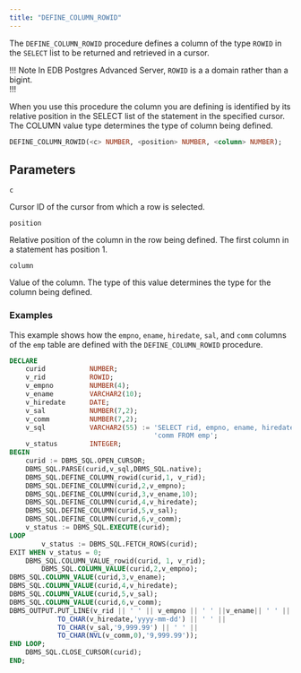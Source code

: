 ```yaml
---
title: "DEFINE_COLUMN_ROWID"
---
```


The `DEFINE_COLUMN_ROWID` procedure defines a column of the type `ROWID` in the `SELECT` list to be returned and retrieved in a cursor.

!!! Note 
In EDB Postgres Advanced Server, `ROWID` is a a domain rather than a bigint.  
!!!

When you use this procedure the column you are defining is identified by its relative position in the SELECT list of the statement in the specified cursor. The COLUMN value type determines the type of column being defined.

```sql
DEFINE_COLUMN_ROWID(<c> NUMBER, <position> NUMBER, <column> NUMBER);
```

## Parameters

`c`

 Cursor ID of the cursor from which a row is selected.

`position`

 Relative position of the column in the row being defined. The first column in a statement has position 1.

`column`

 Value of the column. The type of this value determines the type for the column being defined.

### Examples

This example shows how the `empno`, `ename`, `hiredate`, `sal`, and `comm` columns of the `emp` table are defined with the `DEFINE_COLUMN_ROWID` procedure.

```sql
DECLARE
    curid           NUMBER;
    v_rid           ROWID;
    v_empno         NUMBER(4);
    v_ename         VARCHAR2(10);
    v_hiredate      DATE;
    v_sal           NUMBER(7,2);
    v_comm          NUMBER(7,2);
    v_sql           VARCHAR2(55) := 'SELECT rid, empno, ename, hiredate, sal, ' ||
                                    'comm FROM emp';
    v_status        INTEGER;
BEGIN
    curid := DBMS_SQL.OPEN_CURSOR;
    DBMS_SQL.PARSE(curid,v_sql,DBMS_SQL.native);
    DBMS_SQL.DEFINE_COLUMN_rowid(curid,1, v_rid);
    DBMS_SQL.DEFINE_COLUMN(curid,2,v_empno);
    DBMS_SQL.DEFINE_COLUMN(curid,3,v_ename,10);
    DBMS_SQL.DEFINE_COLUMN(curid,4,v_hiredate);
    DBMS_SQL.DEFINE_COLUMN(curid,5,v_sal);
    DBMS_SQL.DEFINE_COLUMN(curid,6,v_comm);
    v_status := DBMS_SQL.EXECUTE(curid);
LOOP        
        v_status := DBMS_SQL.FETCH_ROWS(curid);
EXIT WHEN v_status = 0;
    DBMS_SQL.COLUMN_VALUE_rowid(curid, 1, v_rid);
        DBMS_SQL.COLUMN_VALUE(curid,2,v_empno);
DBMS_SQL.COLUMN_VALUE(curid,3,v_ename);
DBMS_SQL.COLUMN_VALUE(curid,4,v_hiredate);
DBMS_SQL.COLUMN_VALUE(curid,5,v_sal);
DBMS_SQL.COLUMN_VALUE(curid,6,v_comm);
DBMS_OUTPUT.PUT_LINE(v_rid || ' ' || v_empno || ' ' ||v_ename|| ' ' ||
            TO_CHAR(v_hiredate,'yyyy-mm-dd') || ' ' ||
            TO_CHAR(v_sal,'9,999.99') || ' ' ||
            TO_CHAR(NVL(v_comm,0),'9,999.99'));
END LOOP;
    DBMS_SQL.CLOSE_CURSOR(curid);
END;
```